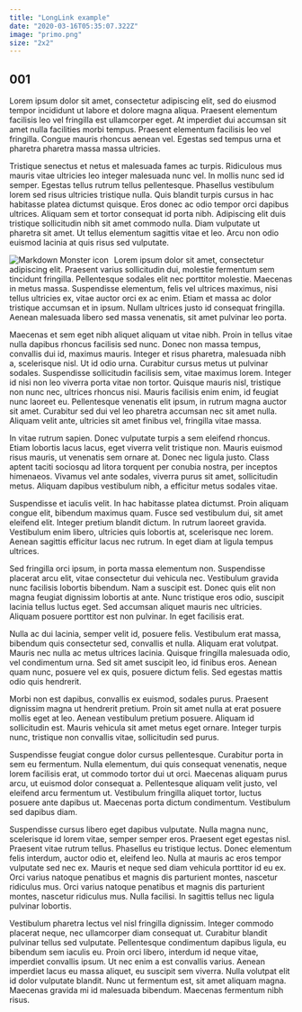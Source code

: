 ```yaml
---
title: "LongLink example"
date: "2020-03-16T05:35:07.322Z"
image: "primo.png"
size: "2x2"
---
```


## 001

Lorem ipsum dolor sit amet, consectetur adipiscing elit, sed do eiusmod tempor incididunt ut labore et dolore magna aliqua. Praesent elementum facilisis leo vel fringilla est ullamcorper eget. At imperdiet dui accumsan sit amet nulla facilities morbi tempus. Praesent elementum facilisis leo vel fringilla. Congue mauris rhoncus aenean vel. Egestas sed tempus urna et pharetra pharetra massa massa ultricies.

Tristique senectus et netus et malesuada fames ac turpis. Ridiculous mus mauris vitae ultricies leo integer malesuada nunc vel. In mollis nunc sed id semper. Egestas tellus rutrum tellus pellentesque. Phasellus vestibulum lorem sed risus ultricies tristique nulla. Quis blandit turpis cursus in hac habitasse platea dictumst quisque. Eros donec ac odio tempor orci dapibus ultrices. Aliquam sem et tortor consequat id porta nibh. Adipiscing elit duis tristique sollicitudin nibh sit amet commodo nulla. Diam vulputate ut pharetra sit amet. Ut tellus elementum sagittis vitae et leo. Arcu non odio euismod lacinia at quis risus sed vulputate.

<img
	src='https://www.nabu.de/imperia/md/nabu/images/arten/tiere/saeugetiere/raubtiere/hundeartige/wolf/150208-nabu-wolf-christoph-bosch20.jpeg'
	alt='Markdown Monster icon'
	style='float: left; margin-right: 10px;'
/>

Lorem ipsum dolor sit amet, consectetur adipiscing elit. Praesent varius sollicitudin dui, molestie fermentum sem tincidunt fringilla. Pellentesque sodales elit nec porttitor molestie. Maecenas in metus massa. Suspendisse elementum, felis vel ultrices maximus, nisi tellus ultricies ex, vitae auctor orci ex ac enim. Etiam et massa ac dolor tristique accumsan et in ipsum. Nullam ultrices justo id consequat fringilla. Aenean malesuada libero sed massa venenatis, sit amet pulvinar leo porta.

Maecenas et sem eget nibh aliquet aliquam ut vitae nibh. Proin in tellus vitae nulla dapibus rhoncus facilisis sed nunc. Donec non massa tempus, convallis dui id, maximus mauris. Integer et risus pharetra, malesuada nibh a, scelerisque nisl. Ut id odio urna. Curabitur cursus metus ut pulvinar sodales. Suspendisse sollicitudin facilisis sem, vitae maximus lorem. Integer id nisi non leo viverra porta vitae non tortor. Quisque mauris nisl, tristique non nunc nec, ultrices rhoncus nisi. Mauris facilisis enim enim, id feugiat nunc laoreet eu. Pellentesque venenatis elit ipsum, in rutrum magna auctor sit amet. Curabitur sed dui vel leo pharetra accumsan nec sit amet nulla. Aliquam velit ante, ultricies sit amet finibus vel, fringilla vitae massa.

In vitae rutrum sapien. Donec vulputate turpis a sem eleifend rhoncus. Etiam lobortis lacus lacus, eget viverra velit tristique non. Mauris euismod risus mauris, ut venenatis sem ornare at. Donec nec ligula justo. Class aptent taciti sociosqu ad litora torquent per conubia nostra, per inceptos himenaeos. Vivamus vel ante sodales, viverra purus sit amet, sollicitudin metus. Aliquam dapibus vestibulum nibh, a efficitur metus sodales vitae.

Suspendisse et iaculis velit. In hac habitasse platea dictumst. Proin aliquam congue elit, bibendum maximus quam. Fusce sed vestibulum dui, sit amet eleifend elit. Integer pretium blandit dictum. In rutrum laoreet gravida. Vestibulum enim libero, ultricies quis lobortis at, scelerisque nec lorem. Aenean sagittis efficitur lacus nec rutrum. In eget diam at ligula tempus ultrices.

Sed fringilla orci ipsum, in porta massa elementum non. Suspendisse placerat arcu elit, vitae consectetur dui vehicula nec. Vestibulum gravida nunc facilisis lobortis bibendum. Nam a suscipit est. Donec quis elit non magna feugiat dignissim lobortis at ante. Nunc tristique eros odio, suscipit lacinia tellus luctus eget. Sed accumsan aliquet mauris nec ultricies. Aliquam posuere porttitor est non pulvinar. In eget facilisis erat.

Nulla ac dui lacinia, semper velit id, posuere felis. Vestibulum erat massa, bibendum quis consectetur sed, convallis et nulla. Aliquam erat volutpat. Mauris nec nulla ac metus ultrices lacinia. Quisque fringilla malesuada odio, vel condimentum urna. Sed sit amet suscipit leo, id finibus eros. Aenean quam nunc, posuere vel ex quis, posuere dictum felis. Sed egestas mattis odio quis hendrerit.

Morbi non est dapibus, convallis ex euismod, sodales purus. Praesent dignissim magna ut hendrerit pretium. Proin sit amet nulla at erat posuere mollis eget at leo. Aenean vestibulum pretium posuere. Aliquam id sollicitudin est. Mauris vehicula sit amet metus eget ornare. Integer turpis nunc, tristique non convallis vitae, sollicitudin sed purus.

Suspendisse feugiat congue dolor cursus pellentesque. Curabitur porta in sem eu fermentum. Nulla elementum, dui quis consequat venenatis, neque lorem facilisis erat, ut commodo tortor dui ut orci. Maecenas aliquam purus arcu, ut euismod dolor consequat a. Pellentesque aliquam velit justo, vel eleifend arcu fermentum ut. Vestibulum fringilla aliquet tortor, luctus posuere ante dapibus ut. Maecenas porta dictum condimentum. Vestibulum sed dapibus diam.

Suspendisse cursus libero eget dapibus vulputate. Nulla magna nunc, scelerisque id lorem vitae, semper semper eros. Praesent eget egestas nisl. Praesent vitae rutrum tellus. Phasellus eu tristique lectus. Donec elementum felis interdum, auctor odio et, eleifend leo. Nulla at mauris ac eros tempor vulputate sed nec ex. Mauris et neque sed diam vehicula porttitor id eu ex. Orci varius natoque penatibus et magnis dis parturient montes, nascetur ridiculus mus. Orci varius natoque penatibus et magnis dis parturient montes, nascetur ridiculus mus. Nulla facilisi. In sagittis tellus nec ligula pulvinar lobortis.

Vestibulum pharetra lectus vel nisl fringilla dignissim. Integer commodo placerat neque, nec ullamcorper diam consequat ut. Curabitur blandit pulvinar tellus sed vulputate. Pellentesque condimentum dapibus ligula, eu bibendum sem iaculis eu. Proin orci libero, interdum id neque vitae, imperdiet convallis ipsum. Ut nec enim a est convallis varius. Aenean imperdiet lacus eu massa aliquet, eu suscipit sem viverra. Nulla volutpat elit id dolor vulputate blandit. Nunc ut fermentum est, sit amet aliquam magna. Maecenas gravida mi id malesuada bibendum. Maecenas fermentum nibh risus.
